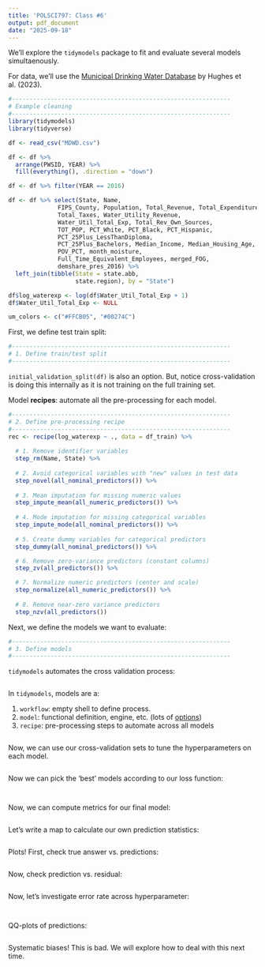 ```yaml
---
title: 'POLSCI797: Class #6'
output: pdf_document
date: "2025-09-18"
---
```


We'll explore the `tidymodels` package to fit and evaluate several models simultaenously.

For data, we'll use the [Municipal Drinking Water Database](https://dataverse.harvard.edu/dataset.xhtml?persistentId=doi:10.7910/DVN/DFB6NG) by Hughes et al. (2023).

```r
#--------------------------------------------------------------
# Example cleaning
#--------------------------------------------------------------
library(tidymodels)
library(tidyverse)

df <- read_csv("MDWD.csv")

df <- df %>%
  arrange(PWSID, YEAR) %>%
  fill(everything(), .direction = "down")

df <- df %>% filter(YEAR == 2016)

df <- df %>% select(State, Name,
              FIPS_County, Population, Total_Revenue, Total_Expenditure,
              Total_Taxes, Water_Utility_Revenue,
              Water_Util_Total_Exp, Total_Rev_Own_Sources,
              TOT_POP, PCT_White, PCT_Black, PCT_Hispanic,
              PCT_25Plus_LessThanDiploma,
              PCT_25Plus_Bachelors, Median_Income, Median_Housing_Age,
              POV_PCT, month_moisture,
              Full_Time_Equivalent_Employees, merged_FOG,
              demshare_pres_2016) %>% 
  left_join(tibble(State = state.abb,
                   state.region), by = "State")

df$log_waterexp <- log(df$Water_Util_Total_Exp + 1)
df$Water_Util_Total_Exp <- NULL

um_colors <- c("#FFCB05", "#00274C")
```

First, we define test train split:

```r
#--------------------------------------------------------------
# 1. Define train/test split
#--------------------------------------------------------------
```

`initial_validation_split(df)` is also an option. But, notice cross-validation is doing this internally as it is not training on the full training set.

Model **recipes**: automate all the pre-processing for each model.

```r
#--------------------------------------------------------------
# 2. Define pre-processing recipe
#--------------------------------------------------------------
rec <- recipe(log_waterexp ~ ., data = df_train) %>%
  
  # 1. Remove identifier variables
  step_rm(Name, State) %>%
  
  # 2. Avoid categorical variables with "new" values in test data
  step_novel(all_nominal_predictors()) %>%
  
  # 3. Mean imputation for missing numeric values
  step_impute_mean(all_numeric_predictors()) %>%
  
  # 4. Mode imputation for missing categorical variables
  step_impute_mode(all_nominal_predictors()) %>%
  
  # 5. Create dummy variables for categorical predictors
  step_dummy(all_nominal_predictors()) %>% 

  # 6. Remove zero-variance predictors (constant columns)
  step_zv(all_predictors()) %>% 

  # 7. Normalize numeric predictors (center and scale)
  step_normalize(all_numeric_predictors()) %>% 
  
  # 8. Remove near-zero variance predictors 
  step_nzv(all_predictors())
```

Next, we define the models we want to evaluate:

```r
#--------------------------------------------------------------
# 3. Define models
#--------------------------------------------------------------

```

`tidymodels` automates the cross validation process:

```r

```

In `tidymodels`, models are a:

1. `workflow`: empty shell to define process.
2. `model`: functional definition, engine, etc. (lots of [options](https://www.tidymodels.org/find/parsnip/))
3. `recipe`: pre-processing steps to automate across all models

```r

```

Now, we can use our cross-validation sets to tune the hyperparameters on each model.

```r

```

Now we can pick the 'best' models according to our loss function:

```r

```

```r

```

Now, we can compute metrics for our final model:

```r
```

Let's write a map to calculate our own prediction statistics:

```r

```

Plots! First, check true answer vs. predictions:

```r

```

Now, check prediction vs. residual:

```r

```

Now, let's investigate error rate across hyperparameter:

```r

```

```r

```

QQ-plots of predictions:

```r

```

Systematic biases! This is bad. We will explore how to deal with this next time.
